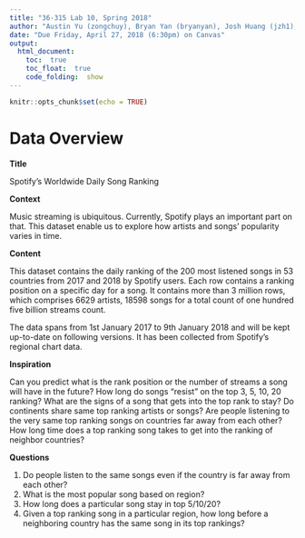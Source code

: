 ```yaml
---
title: "36-315 Lab 10, Spring 2018"
author: "Austin Yu (zongchuy), Bryan Yan (bryanyan), Josh Huang (jzh1), Julie Kim (juliek1)"
date: "Due Friday, April 27, 2018 (6:30pm) on Canvas"
output: 
  html_document:
    toc:  true
    toc_float:  true
    code_folding:  show
---
```


```r
knitr::opts_chunk$set(echo = TRUE)
```


Data Overview
===

**Title**

Spotify's Worldwide Daily Song Ranking

**Context**

Music streaming is ubiquitous. Currently, Spotify plays an important part on that. This dataset enable us to explore how artists and songs' popularity varies in time.

**Content**

This dataset contains the daily ranking of the 200 most listened songs in 53 countries from 2017 and 2018 by Spotify users. Each row contains a ranking position on a specific day for a song. It contains more than 3 million rows, which comprises 6629 artists, 18598 songs for a total count of one hundred five billion streams count.

The data spans from 1st January 2017 to 9th January 2018 and will be kept up-to-date on following versions. It has been collected from Spotify's regional chart data.

**Inspiration**

Can you predict what is the rank position or the number of streams a song will have in the future?
How long do songs "resist" on the top 3, 5, 10, 20 ranking?
What are the signs of a song that gets into the top rank to stay?
Do continents share same top ranking artists or songs?
Are people listening to the very same top ranking songs on countries far away from each other?
How long time does a top ranking song takes to get into the ranking of neighbor countries?

**Questions**

1) Do people listen to the same songs even if the country is far away from each other?
2) What is the most popular song based on region?
3) How long does a particular song stay in top 5/10/20?
4) Given a top ranking song in a particular region, how long before a neighboring country has the same song in its top rankings?
